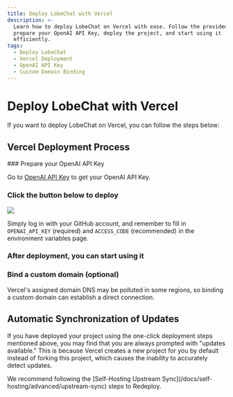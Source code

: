 ```yaml
---
title: Deploy LobeChat with Vercel
description: >-
  Learn how to deploy LobeChat on Vercel with ease. Follow the provided steps to
  prepare your OpenAI API Key, deploy the project, and start using it
  efficiently.
tags:
  - Deploy LobeChat
  - Vercel Deployment
  - OpenAI API Key
  - Custom Domain Binding
---
```


# Deploy LobeChat with Vercel

If you want to deploy LobeChat on Vercel, you can follow the steps below:

## Vercel Deployment Process

<Steps>
  ### Prepare your OpenAI API Key

Go to [OpenAI API Key](https://platform.openai.com/account/api-keys) to get your OpenAI API Key.

### Click the button below to deploy

[![](https://vercel.com/button)](https://vercel.com/new/clone?repository-url=https%3A%2F%2Fgithub.com%2Flobehub%2Flobe-chat&env=OPENAI_API_KEY,ACCESS_CODE&envDescription=Find%20your%20OpenAI%20API%20Key%20by%20click%20the%20right%20Learn%20More%20button.%20%7C%20Access%20Code%20can%20protect%20your%20website&envLink=https%3A%2F%2Fplatform.openai.com%2Faccount%2Fapi-keys&project-name=lobe-chat&repository-name=lobe-chat)

Simply log in with your GitHub account, and remember to fill in `OPENAI_API_KEY` (required) and `ACCESS_CODE` (recommended) in the environment variables page.

### After deployment, you can start using it

### Bind a custom domain (optional)

Vercel's assigned domain DNS may be polluted in some regions, so binding a custom domain can establish a direct connection.

</Steps>

## Automatic Synchronization of Updates

If you have deployed your project using the one-click deployment steps mentioned above, you may find that you are always prompted with "updates available." This is because Vercel creates a new project for you by default instead of forking this project, which causes the inability to accurately detect updates.

<Callout>
  We recommend following the [Self-Hosting Upstream
  Sync](/docs/self-hosting/advanced/upstream-sync) steps to Redeploy.
</Callout>
